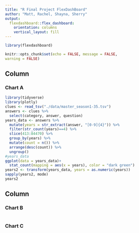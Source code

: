 ```yaml
---
title: "R Final Project FlexDashBoard"
author: "Matt, Rachel, Shayna, Sherry"
output: 
  flexdashboard::flex_dashboard:
    orientation: columns
    vertical_layout: fill
---
```


```r
library(flexdashboard)
```

```r
knitr::opts_chunk$set(echo = FALSE, message = FALSE,
warning = FALSE)
```

Column {data-width=650}
-----------------------------------------------------------------------

### Chart A

```r
library(tidyverse)
library(plotly)
clues <- read_tsv("./data/master_season1-35.tsv")
answers <- clues %>% 
  select(category, answer, question)
years_data <- answers %>% 
  mutate(years = str_extract(answer, "[0-9]{4}")) %>%
  filter(str_count(years)==4) %>% 
  slice(413:84470) %>% 
  group_by(years) %>% 
  mutate(count = n()) %>% 
  arrange(desc(count)) %>% 
  ungroup()
#years_data
ggplot(data = years_data)+
  stat_count(mapping = aes(x = years), color = "dark green")
years2 <- transform(years_data, years = as.numeric(years))
sapply(years2, mode)
years2
```

Column {data-width=350}
-----------------------------------------------------------------------

### Chart B

```r

```

### Chart C

```r

```

